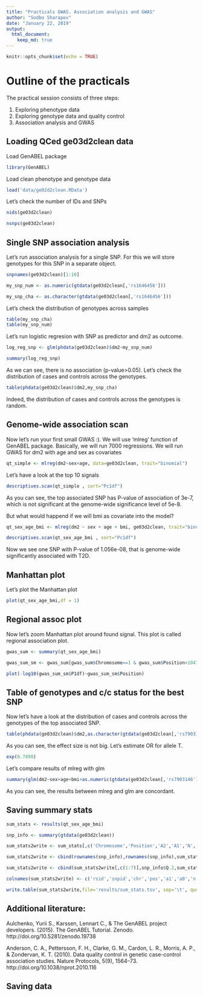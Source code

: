 ```yaml
---
title: "Practicals GWAS. Association analysis and GWAS"
author: "Sodbo Sharapov"
date: "January 22, 2019"
output:
  html_document: 
    keep_md: true
---
```


```r
knitr::opts_chunk$set(echo = TRUE)
```

# Outline of the practicals

The practical session consists of three steps:

 1. Exploring phenotype data
 2. Exploring genotype data and quality control
 3. Association analysis and GWAS

## Loading QCed ge03d2clean data

Load GenABEL package
 
```r
library(GenABEL)
```

Load clean phenotype and genotype data

```r

load('data/ge02d2clean.RData')


```

Let's check the number of IDs and SNPs

```r
nids(ge03d2clean)

nsnps(ge03d2clean)
```

## Single SNP association analysis

Let's run association analysis for a single SNP.
For this we will store genotypes for this SNP in a separate object.

```r

snpnames(ge03d2clean)[1:10]

my_snp_num <- as.numeric(gtdata(ge03d2clean[,'rs1646456']))

my_snp_cha <- as.character(gtdata(ge03d2clean[,'rs1646456']))

```

Let's check the distribution of genotypes across samples

```r

table(my_snp_cha)
table(my_snp_num)
```

Let's run logistic regresion with SNP as predictor and dm2 as outcome.

```r
log_reg_snp <- glm(phdata(ge03d2clean)$dm2~my_snp_num)

summary(log_reg_snp)
```

As we can see, there is no association (p-value>0.05).
Let's check the distribution of cases and controls across the genotypes.

```r
table(phdata(ge03d2clean)$dm2,my_snp_cha)
```

Indeed, the distribution of cases and controls across the genotypes is random.

## Genome-wide association scan

Now let's run your first small GWAS :). We will use 'mlreg' function of GenABEL package.
Basically, we will run 7000 regressions. We will run GWAS for dm2 with age and sex as covariates

```r
qt_simple <- mlreg(dm2~sex+age, data=ge03d2clean, trait="binomial")
```

Let's have a look at the top 10 signals

```r
descriptives.scan(qt_simple , sort="Pc1df")
```

As you can see, the top associated SNP has P-value of association of 3e-7,
which is not significant at the genome-wide significance level of 5e-8.

But what would happend if we will bmi as covariate into the model?

```r
qt_sex_age_bmi <- mlreg(dm2 ~ sex + age + bmi, ge03d2clean, trait="binomial")

descriptives.scan(qt_sex_age_bmi , sort="Pc1df")

```

Now we see one SNP with P-value of 1.056e-08, that is genome-wide significantly associated with T2D.

## Manhattan plot

Let's plot the Manhattan plot
```r
plot(qt_sex_age_bmi,df = 1)
```

## Regional assoc plot

Now let's zoom Manhattan plot around found signal. This plot is called regional association plot.
```r
gwas_sum <- summary(qt_sex_age_bmi)

gwas_sum_sm <- gwas_sum[gwas_sum$Chromosome==1 & gwas_sum$Position>1047389-250000 & gwas_sum$Position<1047389+250000,]

plot(-log10(gwas_sum_sm$P1df)~gwas_sum_sm$Position)

```

## Table of genotypes and c/c status for the best SNP

Now let's have a look at the distribution of cases and controls across the genotypes of the
top associated SNP.

```r
table(phdata(ge03d2clean)$dm2,as.character(gtdata(ge03d2clean[,'rs7903146'])))
```

As you can see, the effect size is not big. Let's estimate OR for allele T.

```r
exp(0.7898)
```

Let's compare results of mlreg with glm

```r
summary(glm(dm2~sex+age+bmi+as.numeric(gtdata(ge03d2clean[,'rs7903146'])),family='binomial', data=phdata(ge03d2clean)))
```

As you can see, the results between mlreg and glm are concordant.

## Saving summary stats

```r
sum_stats <- results(qt_sex_age_bmi)

snp_info <- summary(gtdata(ge03d2clean))

sum_stats2write <- sum_stats[,c('Chromosome','Position','A2','A1','N','effB','se_effB','P1df','Strand')]

sum_stats2write <- cbind(rownames(snp_info),rownames(snp_info),sum_stats2write)

sum_stats2write <- cbind(sum_stats2write[,c(1:7)],snp_info$Q.2,sum_stats2write[,c(8:11)])

colnames(sum_stats2write) <- c('rsid','snpid','chr','pos','a1','a0','n','freq1','beta1','se','p','strand')

write.table(sum_stats2write,file='results/sum_stats.tsv', sep='\t', quote = FALSE,row.names = FALSE)
```
## Additional literature: 

Aulchenko, Yurii S., Karssen, Lennart C., & The GenABEL project developers. (2015). The GenABEL Tutorial. Zenodo. http://doi.org/10.5281/zenodo.19738

Anderson, C. A., Pettersson, F. H., Clarke, G. M., Cardon, L. R., Morris, A. P., & Zondervan, K. T. (2010). Data quality control in genetic case-control association studies. Nature Protocols, 5(9), 1564–73. http://doi.org/10.1038/nprot.2010.116

## Saving data
